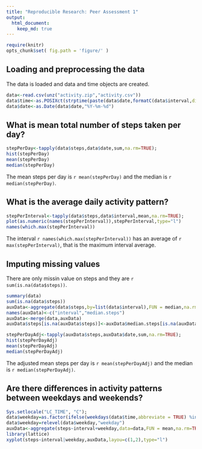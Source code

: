 ```yaml
---
title: "Reproducible Research: Peer Assessment 1"
output: 
  html_document:
    keep_md: true
---
```


```r
require(knitr)
opts_chunk$set( fig.path = 'figure/' )
```

## Loading and preprocessing the data

The data is loaded and data and time objects are created.

```r
data<-read.csv(unz("activity.zip","activity.csv"))
data$time<-as.POSIXct(strptime(paste(data$date,formatC(data$interval,digits=3,flag="0")),"%Y-%m-%d %H%M",tz="UTC"))
data$date<-as.Date(data$date,"%Y-%m-%d")

```


## What is mean total number of steps taken per day?

```r
stepPerDay<-tapply(data$steps,data$date,sum,na.rm=TRUE);
hist(stepPerDay)
mean(stepPerDay)
median(stepPerDay)
```

The mean steps per day is `r mean(stepPerDay)` and the median is `r median(stepPerDay)`.

## What is the average daily activity pattern?

```r
stepPerInterval<-tapply(data$steps,data$interval,mean,na.rm=TRUE);
plot(as.numeric(names(stepPerInterval)),stepPerInterval,type="l")
names(which.max(stepPerInterval))
```

The interval `r names(which.max(stepPerInterval))` has an average of `r max(stepPerInterval)`, that is the maximum interval average.

## Imputing missing values

There are only missin value on steps and they are `r sum(is.na(data$steps))`.
```r
summary(data)
sum(is.na(data$steps))
auxData<-aggregate(data$steps,by=list(data$interval),FUN = median,na.rm=TRUE)
names(auxData)<-c("interval","median.steps")
auxData<-merge(data,auxData)
auxData$steps[is.na(auxData$steps)]<-auxData$median.steps[is.na(auxData$steps)]

stepPerDayAdj<-tapply(auxData$steps,auxData$date,sum,na.rm=TRUE);
hist(stepPerDayAdj)
mean(stepPerDayAdj)
median(stepPerDayAdj)
```

The adjusted mean steps per day is `r mean(stepPerDayAdj)` and the median is `r median(stepPerDayAdj)`.


## Are there differences in activity patterns between weekdays and weekends?

```r
Sys.setlocale("LC_TIME", "C");
data$weekday=as.factor(ifelse(weekdays(data$time,abbreviate = TRUE) %in% c("Sat","Sun"),"weekday","weekend"));
data$weekday=relevel(data$weekday,"weekday")
auxData<-aggregate(steps~interval+weekday,data=data,FUN = mean,na.rm=TRUE)
library(lattice)
xyplot(steps~interval|weekday,auxData,layou=c(1,2),type="l")
```

